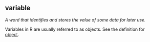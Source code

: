 ## variable

<dfn>A word that identifies and stores the value of some data for later use.</dfn> 

Variables in R are usually referred to as objects. See the definition for [object](#object).